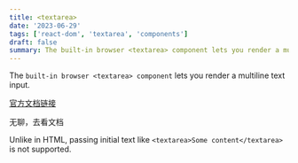 ```yaml
---
title: <textarea>
date: '2023-06-29'
tags: ['react-dom', 'textarea', 'components']
draft: false
summary: The built-in browser <textarea> component lets you render a multiline text input.
---
```


The `built-in browser <textarea> component` lets you render a multiline text input.

[官方文档链接](https://react.dev/reference/react-dom/components/textarea)

无聊，去看文档

Unlike in HTML, passing initial text like `<textarea>Some content</textarea>` is not supported.
